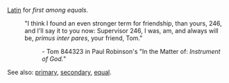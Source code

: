 [[Latin]] for ''first among equals.''
:"I think I found an even stronger term for friendship, than yours, 246, and I'll say it to you now: Supervisor 246, I was, am, and always will be,  ''primus inter pares'', your friend, Tom."
::- Tom 844323 in Paul Robinson's "In the Matter of: ''Instrument of God.''"

See also: [[primary]], [[secondary]], [[equal]].